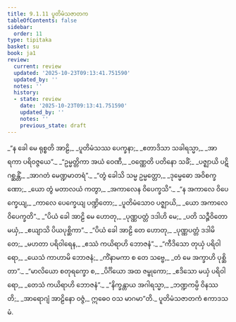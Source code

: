```yaml
---
title: 9.1.11 ပူတိမံသဇာတက
tableOfContents: false
sidebar:
  order: 11
type: tipitaka
basket: su
book: ja1
review:
  current: review
  updated: '2025-10-23T09:13:41.751590'
  updated_by: ''
  notes: ''
  history:
  - state: review
    date: '2025-10-23T09:13:41.751590'
    updated_by: ''
    notes: ''
    previous_state: draft
---
```



<ReviewStatus review={frontmatter.review} showDetails={true} />

<HypothesisAnnotation frontmatter={frontmatter} />

<DynamicBreadcrumb />

<Division number="96" book="ja1" e="ch" v="22" p="198">

<Paragraph number="1886" type="verses" book="ja1">
_“န ခေါ မေ ရုစ္စတိ အာဠိ,_  
_ပူတိမံသဿ ပေက္ခနာ;_  
_ဧတာဒိသာ သခါရသ္မာ,_  
_အာရကာ ပရိဝဇ္ဇယေ”._  

</Paragraph>

</Division>
<Division number="97" book="ja1" e="ch" v="22" p="198">

<Paragraph number="1887" type="verses" book="ja1">
_“ဥမ္မတ္တိကာ အယံ ဝေဏီ,_  
_ဝဏ္ဏေတိ ပတိနော သခိံ;_  
_ပဇ္ဈာယိ ပဋိဂစ္ဆန္တိံ,_  
_အာဂတံ မေဏ္ဍမာတရံ”._  

</Paragraph>

</Division>
<Division number="98" book="ja1" e="ch" v="22" p="198">

<Paragraph number="1888" type="verses" book="ja1">
_“တွံ ခေါသိ သမ္မ ဥမ္မတ္တော,_  
_ဒုမ္မေဓော အဝိစက္ခဏော;_  
_ယော တွံ မတာလယံ ကတွာ,_  
_အကာလေန ဝိပေက္ခသိ”._  

</Paragraph>

</Division>
<Division number="99" book="ja1" e="ch" v="22" p="198">

<Paragraph number="1889" type="verses" book="ja1">
_“န အကာလေ ဝိပေက္ခေယျ,_  
_ကာလေ ပေက္ခေယျ ပဏ္ဍိတော;_  
_ပူတိမံသောဝ ပဇ္ဈာယိ,_  
_ယော အကာလေ ဝိပေက္ခတိ”._  

</Paragraph>

</Division>
<Division number="100" book="ja1" e="ch" v="22" p="198">

<Paragraph number="1890" type="verses" book="ja1">
_“ပိယံ ခေါ အာဠိ မေ ဟောတု,_  
_ပုဏ္ဏပတ္တံ ဒဒါဟိ မေ;_  
_ပတိ သဉ္ဇီဝိတော မယှံ,_  
_ဧယျာသိ ပိယပုစ္ဆိကာ”._  

</Paragraph>

</Division>
<Division number="101" book="ja1" e="ch" v="22" p="198">

<Paragraph number="1891" type="verses" book="ja1">
_“ပိယံ ခေါ အာဠိ တေ ဟောတု,_  
_ပုဏ္ဏပတ္တံ ဒဒါမိ တေ;_  
_မဟတာ ပရိဝါရေန,_  
_ဧဿံ ကယိရာဟိ ဘောဇနံ”._  

</Paragraph>

</Division>
<Division number="102" book="ja1" e="ch" v="22" p="198">

<Paragraph number="1892" type="verses" book="ja1">
_“ကီဒိသော တုယှံ ပရိဝါရော,_  
_ယေသံ ကာဟာမိ ဘောဇနံ;_  
_ကိံနာမကာ စ တေ သဗ္ဗေ,_  
_တံ မေ အက္ခာဟိ ပုစ္ဆိတာ”._  

</Paragraph>

</Division>
<Division number="103" book="ja1" e="ch" v="22" p="198">

<Paragraph number="1893" type="verses" book="ja1">
_“မာလိယော စတုရက္ခော စ,_  
_ပိင်္ဂိယော အထ ဇမ္ဗုကော;_  
_ဧဒိသော မယှံ ပရိဝါရော,_  
_တေသံ ကယိရာဟိ ဘောဇနံ”._  

</Paragraph>

</Division>
<Division number="104" book="ja1" e="ch" v="22" p="198">

<Paragraph number="1894" type="verses" book="ja1">
_“နိက္ခန္တာယ အဂါရသ္မာ,_  
_ဘဏ္ဍကမ္ပိ ဝိနဿတိ;_  
_အာရောဂျံ အာဠိနော ဝဇ္ဇံ,_  
ဣဓေဝ ဝသ မာဂမာ”တိ._  


</Paragraph>
</Division>

<Paragraph number="1895" type="center" book="ja1">
ပူတိမံသဇာတကံ ဧကာဒသမံ.
</Paragraph>